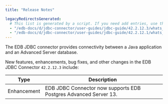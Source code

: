 ```yaml
---
title: "Release Notes"

legacyRedirectsGenerated:
  # This list is generated by a script. If you need add entries, use the `legacyRedirects` key.
  - "/edb-docs/d/jdbc-connector/user-guides/jdbc-guide/42.2.12.3/whats_new.html"
  - "/edb-docs/d/jdbc-connector/user-guides/jdbc-guide/42.2.12.1/whats_new.html"
---
```


The EDB JDBC connector provides connectivity between a Java application and an Advanced Server database.

New features, enhancements, bug fixes, and other changes in the EDB JDBC Connector `42.2.12.3` include:

| Type           | Description                                                       |
| -------------- | ----------------------------------------------------------------- |
| Enhancement    | EDB JDBC Connector now supports EDB Postgres Advanced Server 13.  |